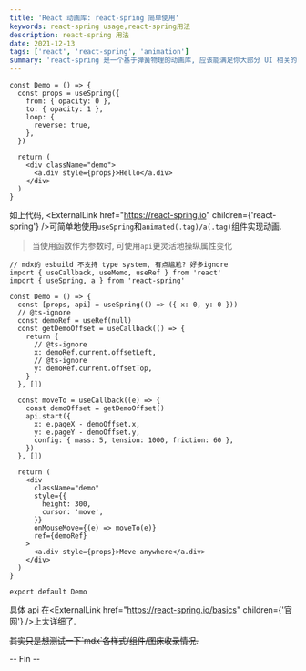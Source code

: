 ---
title: 'React 动画库: react-spring 简单使用'
keywords: react-spring usage,react-spring用法
description: react-spring 用法
date: 2021-12-13
tags: ['react', 'react-spring', 'animation']
summary: 'react-spring 是一个基于弹簧物理的动画库, 应该能满足你大部分 UI 相关的动画需求. 它为您提供了足够灵活的工具, 可以自信地将您的想法转化为移动界面. (摘自官网)'
---


<Thumb
  src="https://tva1.sinaimg.cn/mw2000/6708d6c2gy1gxd5rrus5lj20r80dywic.jpg"
  alt="react-spring"
  width={980}
  height={502}
/>

<Demo1 />

```tsx
const Demo = () => {
  const props = useSpring({
    from: { opacity: 0 },
    to: { opacity: 1 },
    loop: {
      reverse: true,
    },
  })

  return (
    <div className="demo">
      <a.div style={props}>Hello</a.div>
    </div>
  )
}
```

如上代码, <ExternalLink href="https://react-spring.io" children={'react-spring'} />可简单地使用`useSpring`和`animated(.tag)/a(.tag)`组件实现动画.

> 当使用函数作为参数时, 可使用`api`更灵活地操纵属性变化

```tsx
// mdx的 esbuild 不支持 type system, 有点尴尬? 好多ignore
import { useCallback, useMemo, useRef } from 'react'
import { useSpring, a } from 'react-spring'

const Demo = () => {
  const [props, api] = useSpring(() => ({ x: 0, y: 0 }))
  // @ts-ignore
  const demoRef = useRef(null)
  const getDemoOffset = useCallback(() => {
    return {
      // @ts-ignore
      x: demoRef.current.offsetLeft,
      // @ts-ignore
      y: demoRef.current.offsetTop,
    }
  }, [])

  const moveTo = useCallback((e) => {
    const demoOffset = getDemoOffset()
    api.start({
      x: e.pageX - demoOffset.x,
      y: e.pageY - demoOffset.y,
      config: { mass: 5, tension: 1000, friction: 60 },
    })
  }, [])

  return (
    <div
      className="demo"
      style={{
        height: 300,
        cursor: 'move',
      }}
      onMouseMove={(e) => moveTo(e)}
      ref={demoRef}
    >
      <a.div style={props}>Move anywhere</a.div>
    </div>
  )
}

export default Demo
```

<Demo2 />

具体 api 在<ExternalLink href="https://react-spring.io/basics" children={'官网'} />上太详细了.

<p>
  <del>其实只是想测试一下`mdx`各样式/组件/图床收录情况.</del>
</p>

-- Fin --
